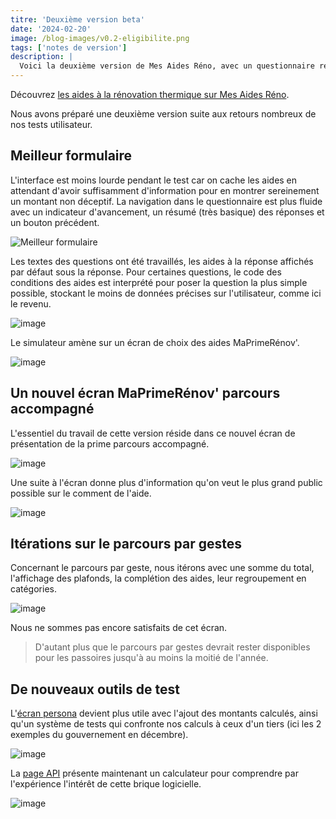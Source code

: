 ```yaml
---
titre: 'Deuxième version beta'
date: '2024-02-20'
image: /blog-images/v0.2-eligibilite.png
tags: ['notes de version']
description: |
  Voici la deuxième version de Mes Aides Réno, avec un questionnaire revenu et un nouvel écran d'éligibilité qui donne un aperçu simple des montants d'aide mobilisables via les deux parcours de MaPrimeRénov', parcours accompagné et parcours par geste.
---
```


Découvrez [les aides à la rénovation thermique sur Mes Aides Réno](https://mesaidesreno.beta.gouv.fr).

Nous avons préparé une deuxième version suite aux retours nombreux de nos tests utilisateur.

## Meilleur formulaire

L'interface est moins lourde pendant le test car on cache les aides en attendant d'avoir suffisamment d'information pour en montrer sereinement un montant non déceptif. La navigation dans le questionnaire est plus fluide avec un indicateur d'avancement, un résumé (très basique) des réponses et un bouton précédent.

![Meilleur formulaire](v0.2-meilleur-formulaire.png)

Les textes des questions ont été travaillés, les aides à la réponse affichés par défaut sous la réponse. Pour certaines questions, le code des conditions des aides est interprété pour poser la question la plus simple possible, stockant le moins de données précises sur l'utilisateur, comme ici le revenu.

![image](v0.2-revenu.png)

Le simulateur amène sur un écran de choix des aides MaPrimeRénov'.

![image](v0.2-eligibilite.png)

## Un nouvel écran MaPrimeRénov' parcours accompagné

L'essentiel du travail de cette version réside dans ce nouvel écran de présentation de la prime parcours accompagné.

![image](v0.2-accompagne.png)

Une suite à l'écran donne plus d'information qu'on veut le plus grand public possible sur le comment de l'aide.

![image](v0.2-accompagne-conditions.png)

## Itérations sur le parcours par gestes

Concernant le parcours par geste, nous itérons avec une somme du total, l'affichage des plafonds, la complétion des aides, leur regroupement en catégories.

![image](v0.2-gestes.png)

Nous ne sommes pas encore satisfaits de cet écran.

> D'autant plus que le parcours par gestes devrait rester disponibles pour les passoires jusqu'à au moins la moitié de l'année.

## De nouveaux outils de test

L'[écran persona](/personas) devient plus utile avec l'ajout des montants calculés, ainsi qu'un système de tests qui confronte nos calculs à ceux d'un tiers (ici les 2 exemples du gouvernement en décembre).

![image](v0.2-personas.png)

La [page API](/api-doc) présente maintenant un calculateur pour comprendre par l'expérience l'intérêt de cette brique logicielle.

![image](v0.2-api.png)
